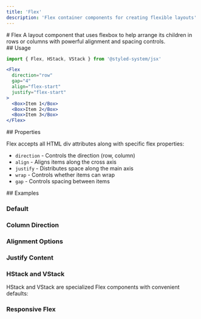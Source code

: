 ```yaml
---
title: 'Flex'
description: 'Flex container components for creating flexible layouts'
---
```

<ContentContainer>

<Section gap="1">
# Flex
<Paragraph size={'extraLarge'} color={'tertiary'}>A layout component that uses flexbox to help arrange its children in rows or columns with powerful alignment and spacing controls.</Paragraph>
<ComponentPreview name="flex" />
</Section>

<Section>
## Usage

```jsx
import { Flex, HStack, VStack } from '@styled-system/jsx'
```

```jsx
<Flex 
  direction="row"
  gap="4"
  align="flex-start"
  justify="flex-start"
>
  <Box>Item 1</Box>
  <Box>Item 2</Box>
  <Box>Item 3</Box>
</Flex>
```
</Section>

<Section>
## Properties

Flex accepts all HTML div attributes along with specific flex properties:

- `direction` - Controls the direction (row, column)
- `align` - Aligns items along the cross axis
- `justify` - Distributes space along the main axis
- `wrap` - Controls whether items can wrap
- `gap` - Controls spacing between items
</Section>

<Section>
## Examples

### Default
<ComponentPreview name="flex" />

### Column Direction
<ComponentPreview name="flex" file="column" />

### Alignment Options
<ComponentPreview name="flex" file="align" />

### Justify Content
<ComponentPreview name="flex" file="justify" />

### HStack and VStack

HStack and VStack are specialized Flex components with convenient defaults:

<ComponentPreview name="flex" file="hstack" />

<ComponentPreview name="flex" file="vstack" />

### Responsive Flex

<ComponentPreview name="flex" file="responsive" />


</Section>

</ContentContainer> 
